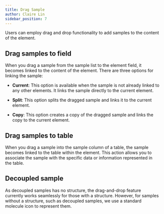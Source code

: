 ```yaml
---
title: Drag Sample
author: Claire Lin
sidebar_position: 7
---
```



<SubTitle text="Drag Sample to Element" />
<Reader text="User" />

Users can employ drag and drop functionality to add samples to the content of the element.

## Drag samples to field

When you drag a sample from the sample list to the element field, it becomes linked to the content of the element. There are three options for linking the sample:

* **Current**: This option is available when the sample is not already linked to any other elements. It links the sample directly to the current element.

* **Split**: This option splits the dragged sample and links it to the current element.

* **Copy**: This option creates a copy of the dragged sample and links the copy to the current element.



<YouTubeFrame src="https://www.youtube-nocookie.com/embed/4xfPtWg7S-I" title="Converter Metadata." />


## Drag samples to table

When you drag a sample into the sample column of a table, the sample becomes linked to the table within the element. This action allows you to associate the sample with the specific data or information represented in the table.


## Decoupled sample

As decoupled samples has no structure, the drag-and-drop feature currently works seamlessly for those with a structure. However, for samples without a structure, such as decoupled samples, we use a standard molecule icon to represent them.
